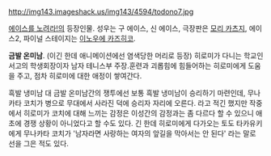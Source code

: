http://img143.imageshack.us/img143/4594/todono7.jpg

[[에이스를 노려라!]]의 등장인물. 성우는 구 에이스, 신 에이스, 극장판은 [[모리 카츠지]], 에이스2, 파이널 스테이지는 [[이노우에 카즈히코]].

'''금발 온미남'''. (이긴 한데 애니메이션에선 염색당한 머리로 등장)
히로미가 다니는 학교인 서고의 학생회장이자 남자 테니스부 주장.훈련과 괴롭힘에 힘들어하는 히로미에게 도움을 주고, 점차 히로미에 대한 애정이 쌓여간다. 

흑발 냉미남 대 금발 온미남간의 쟁투에선 보통 흑발 냉미남이 승리하기 마련인데, 무나카타 코치가 병으로 무대에서 사라진 덕에 승리자 자리에 오른다. 라고 적긴 했지만 작중에서 히로미가 코치에 대해 느끼는 감정은 이성간의 감정과는 좀 다르다 할 수 있으니 애초에 경쟁 상황이 아니었다고 할 수도 있다. 긴 한데 히로미에게 다가오는 토도 타카유키에게 무나카타 코치가 '남자라면 사랑하는 여자의 앞길을 막아서는 안 된다' 라는 말로 선을 그은 적도 있다. 
